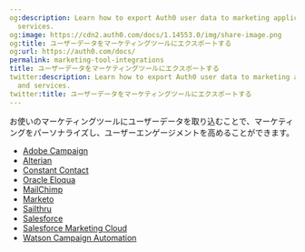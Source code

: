 ```yaml
---
og:description: Learn how to export Auth0 user data to marketing applications and
  services.
og:image: https://cdn2.auth0.com/docs/1.14553.0/img/share-image.png
og:title: ユーザーデータをマーケティングツールにエクスポートする
og:url: https://auth0.com/docs/
permalink: marketing-tool-integrations
title: ユーザーデータをマーケティングツールにエクスポートする
twitter:description: Learn how to export Auth0 user data to marketing applications
  and services.
twitter:title: ユーザーデータをマーケティングツールにエクスポートする
---
```


お使いのマーケティングツールにユーザーデータを取り込むことで、マーケティングをパーソナライズし、ユーザーエンゲージメントを高めることができます。

* [Adobe Campaign](/integrations/marketing/adobe-campaign)
* [Alterian](/integrations/marketing/alterian)
* [Constant Contact](/integrations/marketing/constant-contact)
* [Oracle Eloqua](/integrations/marketing/eloqua)
* [MailChimp](/integrations/marketing/mailchimp)
* [Marketo](/integrations/marketing/marketo)
* [Sailthru](/integrations/marketing/sailthru)
* [Salesforce](/integrations/marketing/export-user-data-salesforce)
* [Salesforce Marketing Cloud](/integrations/marketing/salesforce-marketing-cloud)
* [Watson Campaign Automation](/integrations/marketing/watson-campaign-automation)